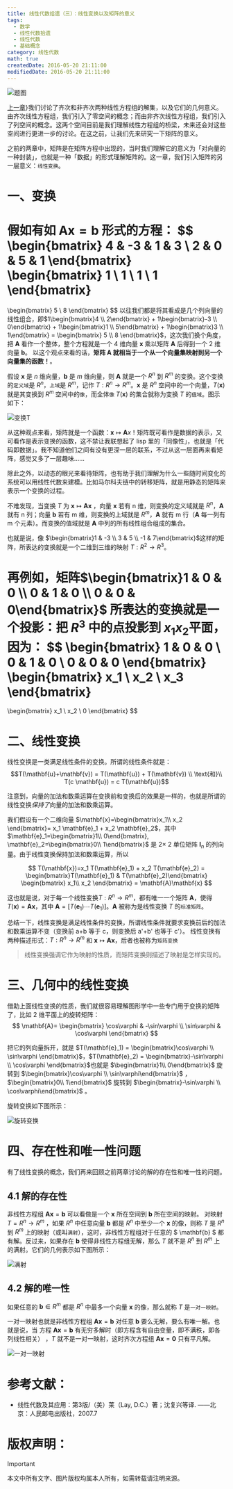 ```yaml
---
title: 线性代数拾遗（三）：线性变换以及矩阵的意义
tags:
  - 数学
  - 线性代数拾遗
  - 线性代数
  - 基础概念
category: 线性代数
math: true
createdDate: 2016-05-20 21:11:00
modifiedDate: 2016-05-20 21:11:00
---
```


![题图](https://blog.mengqi.life/images/linear-algebra-3/banner.jpeg)

[上一章](/posts/linear-algebra-2)}我们讨论了齐次和非齐次两种线性方程组的解集，以及它们的几何意义。由齐次线性方程组，我们引入了零空间的概念；而由非齐次线性方程组，我们引入了列空间的概念。这两个空间目前是我们理解线性方程组的桥梁，未来还会对这些空间进行更进一步的讨论。在这之前，让我们先来研究一下矩阵的意义。 

之前的两章中，矩阵是在矩阵方程中出现的，当时我们理解它的意义为「对向量的一种封装」，也就是一种「数据」的形式理解矩阵的。这一章，我们引入矩阵的另一层意义：`线性变换`。



# 一、变换 
假如有如 $\mathbf{A}\mathbf{x}=\mathbf{b}$ 形式的方程：
$$
\begin{bmatrix}
4 & -3 & 1 & 3 \\
2 & 0 & 5 & 1
\end{bmatrix}
\begin{bmatrix} 1 \\ 1 \\ 1 \\ 1 \end{bmatrix}
=
\begin{bmatrix} 5 \\ 8 \end{bmatrix}
$$ 
以往我们都是将其看成是几个列向量的线性组合，即$1\begin{bmatrix}4 \\ 2\end{bmatrix} + 1\begin{bmatrix}-3 \\ 0\end{bmatrix} + 1\begin{bmatrix}1 \\ 5\end{bmatrix} + 1\begin{bmatrix}3 \\ 1\end{bmatrix} = \begin{bmatrix} 5 \\ 8 \end{bmatrix}$，这次我们换个角度，把 $\mathbf{A}$ 看作一个整体，整个方程就是一个 4 维向量 $\mathbf{x}$ 乘以矩阵 $\mathbf{A}$ 后得到一个 2 维向量 $\mathbf{b}$。 以这个观点来看的话，**矩阵 $\mathbf{A}$ 就相当于一个从一个向量集映射到另一个向量集的函数！**。

假设 $\mathbf{x}$ 是 $n$ 维向量，$\mathbf{b}$ 是 $m$ 维向量，则 $\mathbf{A}$ 就是一个 $R^n$ 到 $R^m$ 的变换。这个变换的`定义域`是 $R^n$，`上域`是 $R^m$，记作 $T: R^n \rightarrow R^m$。$\mathbf{x}$ 是 $R^n$ 空间中的一个向量，$T(\mathbf{x})$ 就是其变换到 $R^m$ 空间中的`像`，而全体`像` $T(\mathbf{x})$ 的集合就称为变换 $T$ 的`值域`。图示如下：

![变换$T$](https://blog.mengqi.life/images/linear-algebra-3/linear-transformation.png)

从这种观点来看，矩阵就是一个函数：$\mathbf{x}\mapsto\mathbf{A}{x}$！矩阵既可看作是数据的表示，又可看作是表示变换的函数，这不禁让我联想起了 lisp 里的「同像性」，也就是「代码即数据」。我不知道他们之间有没有更深一层的联系，不过从这一层面再来看矩阵，感觉又多了一层趣味……

除此之外，以动态的眼光来看待矩阵，也有助于我们理解为什么一些随时间变化的系统可以用线性代数来建模。比如马尔科夫链中的转移矩阵，就是用静态的矩阵来表示一个变换的过程。

不难发现，当变换 $T$ 为 $\mathbf{x}\mapsto\mathbf{A}\mathbf{x}$ ，向量 $\mathbf{x}$ 若有 n 维，则变换的定义域就是 $R^n$，$\mathbf{A}$ 就有 n 列；向量 $\mathbf{b}$  若有 m 维，则变换的上域就是 $R^m$，$\mathbf{A}$ 就有 m 行（$\mathbf{A}$ 每一列有 m 个元素）。而变换的值域就是 $\mathbf{A}$ 中列的所有线性组合组成的集合。

也就是说，像 $\begin{bmatrix}1 & -3 \\ 3 & 5 \\ -1 & 7\end{bmatrix}$这样的矩阵，所表达的变换就是一个二维到三维的映射 $T:R^2\rightarrow R^3$。

再例如，矩阵$\begin{bmatrix}1 & 0 & 0 \\ 0 & 1 & 0 \\ 0 & 0 & 0\end{bmatrix}$ 所表达的变换就是一个投影：把 $R^3$ 中的点投影到 $x_1 x_2$平面，因为：
$$
\begin{bmatrix}
1 & 0 & 0 \\
0 & 1 & 0 \\
0 & 0 & 0
\end{bmatrix}
\begin{bmatrix} x_1 \\ x_2 \\ x_3 \end{bmatrix}
=
\begin{bmatrix} x_1 \\ x_2 \\ 0 \end{bmatrix}
$$ 

# 二、线性变换
线性变换是一类满足线性条件的变换。所谓的线性条件就是：
$$T(\mathbf{u}+\mathbf{v}) = T(\mathbf{u}) + T(\mathbf{v}) \\ \text{和}\\ T(c \mathbf{u}) = c T(\mathbf{u})$$
 
注意到，向量的加法和数乘运算在变换前和变换后的效果是一样的，也就是所谓的线性变换*保持了*向量的加法和数乘运算。

我们假设有一个二维向量 $\mathbf{x}=\begin{bmatrix}x_1\\ x_2 \end{bmatrix}= x_1 \mathbf{e}_1 + x_2 \mathbf{e}_2$，其中 $\mathbf{e}_1=\begin{bmatrix}1\\ 0\end{bmatrix}, \mathbf{e}_2=\begin{bmatrix}0\\ 1\end{bmatrix}$ 是 2$\times$ 2 单位矩阵 $\mathbf{I}_n$ 的列向量。由于线性变换保持加法和数乘运算，所以

$$
T(\mathbf{x})=x_1 T(\mathbf{e}_1) + x_2 T(\mathbf{e}_2) = \begin{bmatrix}T(\mathbf{e}_1) & T(\mathbf{e}_2)\end{bmatrix} \begin{bmatrix} x_1\\ x_2 \end{bmatrix} = \mathbf{A}\mathbf{x}
$$

这也就是说，对于每一个线性变换$T: R^n \rightarrow R^m$，都有唯一一个矩阵 $\mathbf{A}$，使得 $T(\mathbf{x})=\mathbf{A}\mathbf{x}$，其中 $\mathbf{A} = [ T(\mathbf{e}_1) \cdots T(\mathbf{e}_1) ]$。$\mathbf{A}$ 被称为是线性变换 $T$ 的`标准矩阵`。

总结一下，线性变换是满足线性条件的变换，所谓线性条件就要求变换前后的加法和数乘运算不变（变换前 a+b 等于 c，则变换后 a'+b' 也等于 c'）。 线性变换有两种描述形式：$T:R^n \rightarrow R^m$ 和 $\mathbf{x} \mapsto \mathbf{A}\mathbf{x}$，后者也被称为`矩阵变换`

> 线性变换强调它作为映射的性质，而矩阵变换则描述了映射是怎样实现的。

# 三、几何中的线性变换
借助上面线性变换的性质，我们就很容易理解图形学中一些专门用于变换的矩阵了，比如 2 维平面上的旋转矩阵：
$$
\mathbf{A}=
\begin{bmatrix}
\cos\varphi & -\sin\varphi \\
\sin\varphi & \cos\varphi
\end{bmatrix}
$$

把它的列向量拆开，就是 $T(\mathbf{e}_1) = \begin{bmatrix}\cos\varphi \\ \sin\varphi \end{bmatrix}$，$T(\mathbf{e}_2) = \begin{bmatrix}-\sin\varphi \\ \cos\varphi \end{bmatrix}$也就是 $\begin{bmatrix}1\\ 0\end{bmatrix}$ 旋转到 $\begin{bmatrix}\cos\varphi \\ \sin\varphi\end{bmatrix}$ ，$\begin{bmatrix}0\\ 1\end{bmatrix}$ 旋转到 $\begin{bmatrix}-\sin\varphi \\ \cos\varphi\end{bmatrix}$ 。

旋转变换如下图所示：
 
![旋转变换](https://blog.mengqi.life/images/linear-algebra-3/rotation.png)

# 四、存在性和唯一性问题
有了线性变换的概念，我们再来回顾之前两章讨论的解的存在性和唯一性的问题。

## 4.1 解的存在性

非线性方程组 $\mathbf{A}\mathbf{x}=\mathbf{b}$ 可以看做是一个 $\mathbf{x}$ 所在空间到 $\mathbf{b}$ 所在空间的映射。
对映射 $T=R^n\rightarrow R^m$ ，如果 $R^n$ 中任意向量 $\mathbf{b}$ 都是 $R^n$ 中至少一个 $\mathbf{x}$ 的像，则称 $T$ 是 $R^n$ 到 $R^m$ 上的映射（或叫`满射`），这时，非线性方程组对于任意的 $ \mathbf{b} $ 都有解。反过来，如果存在 $\mathbf{b}$ 使得非线性方程组无解，那么 $T$ 就不是 $R^n$ 到 $R^m$ 上的满射。它们的几何表示如下图所示：

![满射](https://blog.mengqi.life/images/linear-algebra-3/existence.png)
 
## 4.2 解的唯一性
如果任意的 $\mathbf{b}\in R^m$ 都是 $R^n$ 中最多一个向量 $\mathbf{x}$ 的像，那么就称 $T$ 是`一对一映射`。

一对一映射也就是非线性方程组 $\mathbf{A}\mathbf{x}=\mathbf{b}$ 对任意 $\mathbf{b}$ 要么无解，要么有唯一解。也就是说，当 方程 $\mathbf{A}\mathbf{x}=\mathbf{b}$ 有无穷多解时（即方程含有自由变量，即不满秩，即各列线性相关） ，$T$ 就不是一对一映射，这时齐次方程组 $\mathbf{A}\mathbf{x}=\mathbf{0}$ 只有平凡解。

![一对一映射](https://blog.mengqi.life/images/linear-algebra-3/uniqueness.png)
 
# 参考文献：
- 线性代数及其应用：第3版/（美）莱（Lay, D.C.）著；沈复兴等译. ——北京：人民邮电出版社，2007.7

# 版权声明：
> [!IMPORTANT]
本文中所有文字、图片版权均属本人所有，如需转载请注明来源。
